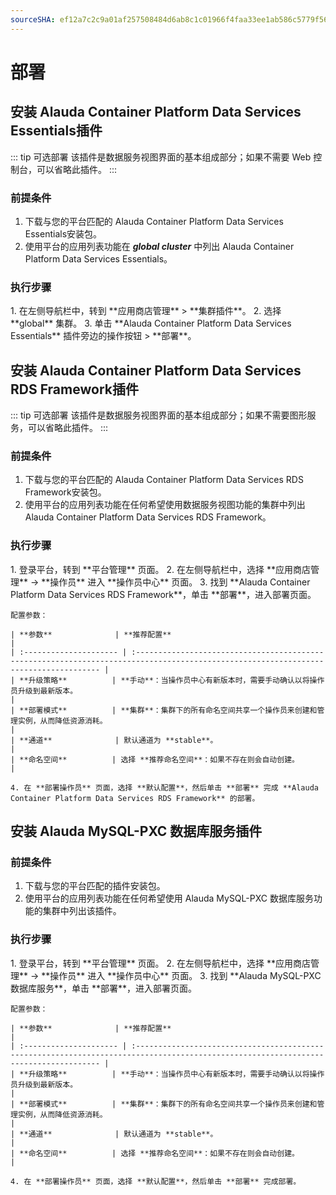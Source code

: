 ```yaml
---
sourceSHA: ef12a7c2c9a01af257508484d6ab8c1c01966f4faa33ee1ab586c5779f563868
---
```


# 部署

## 安装 Alauda Container Platform Data Services Essentials插件

::: tip 可选部署
该插件是数据服务视图界面的基本组成部分；如果不需要 Web 控制台，可以省略此插件。
:::

### 前提条件

1. 下载与您的平台匹配的 Alauda Container Platform Data Services Essentials安装包。
2. 使用平台的应用列表功能在 ***global cluster*** 中列出 Alauda Container Platform Data Services Essentials。

### 执行步骤

<Tabs>
  <Tab label="Web 控制台">
    1. 在左侧导航栏中，转到 **应用商店管理** > **集群插件**。
    2. 选择 **global** 集群。
    3. 单击 **Alauda Container Platform Data Services Essentials** 插件旁边的操作按钮 > **部署**。
  </Tab>
</Tabs>

## 安装 Alauda Container Platform Data Services RDS Framework插件

::: tip 可选部署
该插件是数据服务视图界面的基本组成部分；如果不需要图形服务，可以省略此插件。
:::

### 前提条件

1. 下载与您的平台匹配的 Alauda Container Platform Data Services RDS Framework安装包。
2. 使用平台的应用列表功能在任何希望使用数据服务视图功能的集群中列出 Alauda Container Platform Data Services RDS Framework。

### 执行步骤

<Tabs>
  <Tab label="Web 控制台">
    1. 登录平台，转到 **平台管理** 页面。
    2. 在左侧导航栏中，选择 **应用商店管理** -> **操作员** 进入 **操作员中心** 页面。
    3. 找到 **Alauda Container Platform Data Services RDS Framework**，单击 **部署**，进入部署页面。

    配置参数：

    | **参数**              | **推荐配置**                                                                                                                          |
    | :--------------------- | :------------------------------------------------------------------------------------------------------------------------------------ |
    | **升级策略**          | **手动**：当操作员中心有新版本时，需要手动确认以将操作员升级到最新版本。                                                             |
    | **部署模式**          | **集群**：集群下的所有命名空间共享一个操作员来创建和管理实例，从而降低资源消耗。                                                      |
    | **通道**              | 默认通道为 **stable**。                                                                                                               |
    | **命名空间**          | 选择 **推荐命名空间**：如果不存在则会自动创建。                                                                                       |

    4. 在 **部署操作员** 页面，选择 **默认配置**，然后单击 **部署** 完成 **Alauda Container Platform Data Services RDS Framework** 的部署。
  </Tab>
</Tabs>

## 安装 Alauda MySQL-PXC 数据库服务插件

### 前提条件

1. 下载与您的平台匹配的插件安装包。
2. 使用平台的应用列表功能在任何希望使用 Alauda MySQL-PXC 数据库服务功能的集群中列出该插件。

### 执行步骤

<Tabs>
  <Tab label="Web 控制台">
    1. 登录平台，转到 **平台管理** 页面。
    2. 在左侧导航栏中，选择 **应用商店管理** -> **操作员** 进入 **操作员中心** 页面。
    3. 找到 **Alauda MySQL-PXC 数据库服务**，单击 **部署**，进入部署页面。

    配置参数：

    | **参数**              | **推荐配置**                                                                                                                          |
    | :--------------------- | :------------------------------------------------------------------------------------------------------------------------------------ |
    | **升级策略**          | **手动**：当操作员中心有新版本时，需要手动确认以将操作员升级到最新版本。                                                             |
    | **部署模式**          | **集群**：集群下的所有命名空间共享一个操作员来创建和管理实例，从而降低资源消耗。                                                      |
    | **通道**              | 默认通道为 **stable**。                                                                                                               |
    | **命名空间**          | 选择 **推荐命名空间**：如果不存在则会自动创建。                                                                                       |

    4. 在 **部署操作员** 页面，选择 **默认配置**，然后单击 **部署** 完成部署。
  </Tab>
</Tabs>
